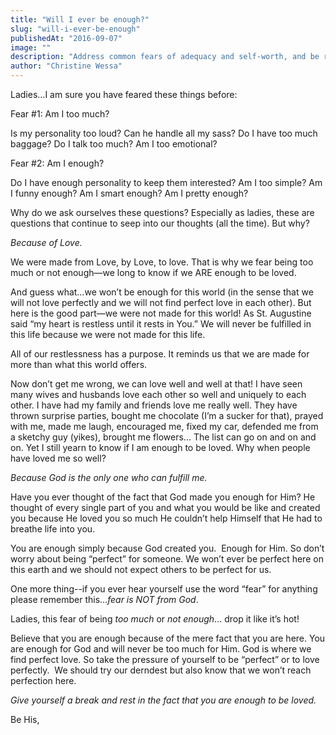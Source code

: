```yaml
---
title: "Will I ever be enough?"
slug: "will-i-ever-be-enough"
publishedAt: "2016-09-07"
image: ""
description: "Address common fears of adequacy and self-worth, and be reassured of one's inherent value and lovability."
author: "Christine Wessa"
---
```


Ladies…I am sure you have feared these things before:

Fear #1: Am I too much?

Is my personality too loud? Can he handle all my sass? Do I have too much baggage? Do I talk too much? Am I too emotional?

Fear #2: Am I enough?

Do I have enough personality to keep them interested? Am I too simple? Am I funny enough? Am I smart enough? Am I pretty enough?

Why do we ask ourselves these questions? Especially as ladies, these are questions that continue to seep into our thoughts (all the time). But why?

_Because of Love._

We were made from Love, by Love, to love. That is why we fear being too much or not enough—we long to know if we ARE enough to be loved.

And guess what…we won’t be enough for this world (in the sense that we will not love perfectly and we will not find perfect love in each other). But here is the good part—we were not made for this world! As St. Augustine said “my heart is restless until it rests in You.” We will never be fulfilled in this life because we were not made for this life.

All of our restlessness has a purpose. It reminds us that we are made for more than what this world offers.

Now don’t get me wrong, we can love well and well at that! I have seen many wives and husbands love each other so well and uniquely to each other. I have had my family and friends love me really well. They have thrown surprise parties, bought me chocolate (I’m a sucker for that), prayed with me, made me laugh, encouraged me, fixed my car, defended me from a sketchy guy (yikes), brought me flowers... The list can go on and on and on. Yet I still yearn to know if I am enough to be loved. Why when people have loved me so well?

_Because God is the only one who can fulfill me._

Have you ever thought of the fact that God made you enough for Him? He thought of every single part of you and what you would be like and created you because He loved you so much He couldn’t help Himself that He had to breathe life into you.

You are enough simply because God created you.  Enough for Him. So don’t worry about being “perfect” for someone. We won’t ever be perfect here on this earth and we should not expect others to be perfect for us.

One more thing--if you ever hear yourself use the word “fear” for anything please remember this…_fear is NOT from God_.

Ladies, this fear of being *too much* or *not enough*… drop it like it’s hot!

Believe that you are enough because of the mere fact that you are here. You are enough for God and will never be too much for Him. God is where we find perfect love. So take the pressure of yourself to be “perfect” or to love perfectly.  We should try our derndest but also know that we won’t reach perfection here.

_Give yourself a break and rest in the fact that you are enough to be loved._

Be His,
